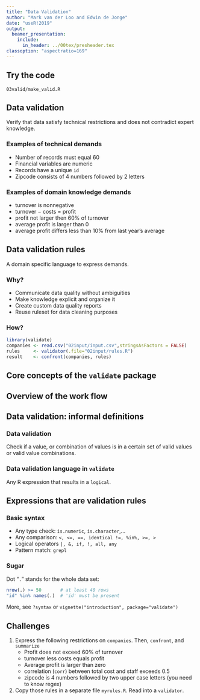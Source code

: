 ```yaml
---
title: "Data Validation"
author: "Mark van der Loo and Edwin de Jonge"
date: "useR!2019"
output: 
  beamer_presentation:
    include:
      in_header: ../00tex/presheader.tex
classoption: "aspectratio=169"
---
```



## Try the code

\centering\huge

`03valid/make_valid.R`


## Data validation

Verify that data satisfy technical restrictions and does not contradict
expert knowledge.


### Examples of technical demands

- Number of records must equal 60
- Financial variables are numeric
- Records have a unique `id`
- Zipcode consists of 4 numbers followed by 2 letters 

### Examples of domain knowledge demands

- turnover is nonnegative
- turnover $-$ costs $=$ profit
- profit not larger then 60\% of turnover
- average profit is larger than 0
- average profit differs less than 10% from last year's average

## Data validation rules

A domain specific language to express demands.

### Why?

- Communicate data quality without ambiguities
- Make knowledge explicit and organize it
- Create custom data quality reports
- Reuse ruleset for data cleaning purposes

### How?

```r
library(validate)
companies <- read.csv("02input/input.csv",stringsAsFactors = FALSE)
rules     <- validator(.file="02input/rules.R")
result    <- confront(companies, rules)
```

## Core concepts of the `validate` package


\begin{center}
\includegraphics[height=90mm]{fig/diagram.png}
\end{center}

## Overview of the work flow

\begin{center}
\includegraphics[height=50mm]{fig/overview.pdf}
\end{center}


## Data validation: informal definitions

### Data validation

Check if a value, or combination of values is in a certain set
of valid values or valid value combinations.

### Data validation language in `validate`

Any R expression that results in a `logical`.

## Expressions that are validation rules

### Basic syntax

- Any type check: `is.numeric`, `is.character`,$\ldots$
- Any comparison: `<, <=, ==, identical !=, %in%, >=, >`
- Logical operators `|, &, if, !, all, any`
- Pattern match: `grepl`


### Sugar

Dot "`.`" stands for the whole data set:
```r
nrow(.) >= 50       # at least 40 rows
"id" %in% names(.)  # 'id' must be present
```

More, see `?syntax` or `vignette("introduction", package="validate")`


## Challenges

1. Express the following restrictions on `companies`. Then, `confront`, and `summarize`
    - Profit does not exceed 60% of turnover
    - turnover less costs equals profit
    - Average profit is larger than zero
    - correlation (`corr`) between total cost and staff exceeds 0.5
    - zipcode is 4 numbers followed by two upper case letters (you need to know regex)
2. Copy those rules in a separate file `myrules.R`. Read into a `validator`.

















